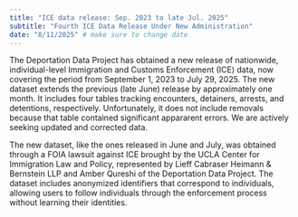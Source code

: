 ```yaml
---
title: "ICE data release: Sep. 2023 to late Jul. 2025"
subtitle: "Fourth ICE Data Release Under New Administration"
date: "8/11/2025" # make sure to change date
---
```


The Deportation Data Project has obtained a new release of nationwide, individual-level Immigration and Customs Enforcement (ICE) data, now covering the period from September 1, 2023 to July 29, 2025. The new dataset extends the previous (late June) release by approximately one month. It includes four tables tracking encounters, detainers, arrests, and detentions, respectively. Unfortunately, it does not include removals because that table contained significant appararent errors. We are actively seeking updated and corrected data.

The new dataset, like the ones released in June and July, was obtained through a FOIA lawsuit against ICE brought by the UCLA Center for Immigration Law and Policy, represented by Lieff Cabraser Heimann & Bernstein LLP and Amber Qureshi of the Deportation Data Project. The dataset includes anonymized identifiers that correspond to individuals, allowing users to follow individuals through the enforcement process without learning their identities.
